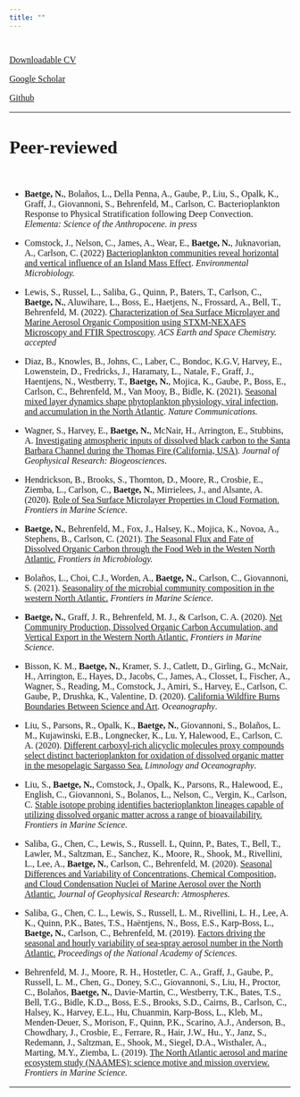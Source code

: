 ```yaml
---
title: ""
---
```


<style>
body, h1, h2, h3, h4 {
    font-family: "Avenir", sans_serif;
}
</style>

<br>

<font size="3">[Downloadable CV](https://github.com/nbaetge/nbaetge.github.io/raw/gh-pages/vitae.pdf)

[Google Scholar](https://scholar.google.com/citations?user=Ca8wN7sAAAAJ&hl=en) 

[Github](https://github.com/nbaetge)<font>

----

# Peer-reviewed

<br>

- **Baetge, N.**, Bolaños, L., Della Penna, A., Gaube, P., Liu, S., Opalk, K., Graff, J., Giovannoni, S., Behrenfeld, M., Carlson, C. Bacterioplankton Response to Physical Stratification following Deep Convection. *Elementa: Science of the Anthropocene.* *in press*

- Comstock, J., Nelson, C., James, A., Wear, E., **Baetge, N.**, Juknavorian, A., Carlson, C. (2022) [Bacterioplankton communities reveal horizontal and vertical influence of an Island Mass Effect](https://sfamjournals.onlinelibrary.wiley.com/doi/full/10.1111/1462-2920.16092). *Environmental Microbiology.*

- Lewis, S., Russel, L., Saliba, G., Quinn, P., Baters, T., Carlson, C., **Baetge, N.**, Aluwihare, L., Boss, E., Haetjens, N., Frossard, A., Bell, T., Behrenfeld, M. (2022). [Characterization of Sea Surface Microlayer and Marine Aerosol Organic Composition using STXM-NEXAFS Microscopy and FTIR Spectroscopy](https://pubs.acs.org/doi/10.1021/acsearthspacechem.2c00119). *ACS Earth and Space Chemistry.* *accepted*

- Diaz, B., Knowles, B., Johns, C., Laber, C., Bondoc, K.G.V,  Harvey, E., Lowenstein, D., Fredricks, J., Haramaty, L., Natale, F., Graff, J., Haentjens, N., Westberry, T., **Baetge, N.**, Mojica, K., Gaube, P., Boss, E., Carlson, C., Behrenfeld, M., Van Mooy, B., Bidle, K. (2021). [Seasonal mixed layer dynamics shape phytoplankton physiology, viral infection, and accumulation in the North Atlantic](https://www.nature.com/articles/s41467-021-26836-1). *Nature Communications.*

- Wagner, S., Harvey, E., **Baetge, N.**, McNair, H., Arrington, E., Stubbins, A. [Investigating atmospheric inputs of dissolved black carbon to the Santa Barbara Channel during the Thomas Fire (California, USA)](https://doi.org/10.1029/2021JG006442). *Journal of Geophysical Research: Biogeosciences*.

- Hendrickson, B., Brooks, S., Thornton, D., Moore, R., Crosbie, E., Ziemba, L., Carlson, C., **Baetge, N.**, Mirrielees, J., and Alsante, A. (2020). [Role of Sea Surface Microlayer Properties in Cloud Formation.](https://doi.org/10.3389/fmars.2020.596225) *Frontiers in Marine Science*.

- **Baetge, N.**, Behrenfeld, M., Fox, J., Halsey, K., Mojica, K., Novoa, A., Stephens, B., Carlson, C. (2021). [The Seasonal Flux and Fate of Dissolved Organic Carbon through the Food Web in the Westen North Atlantic.](https://www.frontiersin.org/articles/10.3389/fmicb.2021.669883/abstract) *Frontiers in Microbiology.*

- Bolaños, L., Choi, C.J., Worden, A., **Baetge, N.**, Carlson, C., Giovannoni, S. (2021). [Seasonality of the microbial community composition in the western North Atlantic.](https://doi.org/10.3389/fmars.2021.624164) *Frontiers in Marine Science*.

- **Baetge, N.**, Graff, J. R., Behrenfeld, M. J., & Carlson, C. A. (2020). [Net Community Production, Dissolved Organic Carbon Accumulation, and Vertical Export in the Western North
Atlantic.](https://doi.org/10.3389/fmars.2020.00227) *Frontiers in Marine Science*.

- Bisson, K. M., **Baetge, N.**, Kramer, S. J., Catlett, D., Girling, G., McNair, H., Arrington, E., Hayes, D., Jacobs, C., James, A., Closset, I., Fischer, A., Wagner, S., Reading, M., Comstock, J., Amiri, S., Harvey, E., Carlson, C. Gaube, P., Drushka, K., Valentine, D. (2020). [California Wildfire Burns Boundaries Between Science and Art](https://doi.org/10.5670/oceanog.2020.110). *Oceanography*.

- Liu, S., Parsons, R., Opalk, K., **Baetge, N.**, Giovannoni, S., Bolaños, L. M., Kujawinski, E.B., Longnecker, K., Lu. Y, Halewood, E., Carlson, C. A. (2020). [Different carboxyl-rich alicyclic molecules proxy compounds select distinct bacterioplankton for oxidation of dissolved organic matter in the mesopelagic Sargasso Sea.](https://doi.org/10.1002/lno.11405) *Limnology and Oceanography*.

- Liu, S., **Baetge, N.**, Comstock, J., Opalk, K., Parsons, R., Halewood, E., English, C., Giovannoni, S., Bolanos, L., Nelson, C., Vergin, K., Carlson, C. [Stable isotope probing identifies bacterioplankton lineages capable of utilizing dissolved organic matter across a range of bioavailability.](https://www.frontiersin.org/articles/10.3389/fmicb.2020.580397/abstract) *Frontiers in Marine Science.*

- Saliba, G., Chen, C., Lewis, S., Russell. L, Quinn, P., Bates, T., Bell, T., Lawler, M., Saltzman, E., Sanchez, K., Moore, R., Shook, M., Rivellini, L., Lee, A., **Baetge, N.**, Carlson, C., Behrenfeld, M. (2020). [Seasonal Differences and Variability of Concentrations, Chemical Composition, and Cloud Condensation Nuclei of Marine Aerosol over the North Atlantic.](https://agupubs.onlinelibrary.wiley.com/doi/abs/10.1029/2020JD033145) *Journal of Geophysical Research: Atmospheres.*

- Saliba, G., Chen, C. L., Lewis, S., Russell, L. M., Rivellini, L. H., Lee, A. K., Quinn, P.K., Bates, T.S., Haëntjens, N., Boss, E.S., Karp-Boss, L., **Baetge, N.**, Carlson, C., Behrenfeld, M. (2019). [Factors driving the seasonal and hourly variability of sea-spray aerosol number in the North Atlantic.](https://doi.org/10.1073/pnas.1907574116) *Proceedings of the National Academy of Sciences*.

- Behrenfeld, M. J., Moore, R. H., Hostetler, C. A., Graff, J., Gaube, P., Russell, L. M., Chen, G., Doney, S.C., Giovannoni, S., Liu, H.,  Proctor, C., Bolaños, **Baetge, N.**, Davie-Martin, C., Westberry, T.K., Bates, T.S., Bell, T.G., Bidle, K.D.,, Boss, E.S., Brooks, S.D., Cairns, B., Carlson, C., Halsey, K., Harvey, E.L., Hu, Chuanmin, Karp-Boss, L., Kleb, M., Menden-Deuer, S., Morison, F., Quinn, P.K., Scarino, A.J., Anderson, B., Chowdhary, J., Crosbie, E., Ferrare, R., Hair, J.W., Hu., Y., Janz, S., Redemann, J., Saltzman, E., Shook, M., Siegel, D.A., Wisthaler, A., Marting, M.Y., Ziemba, L. (2019). [The North Atlantic aerosol and marine ecosystem study (NAAMES): science motive and mission overview.](https://doi.org/10.3389/fmars.2019.00122) *Frontiers in Marine Science.*

----
